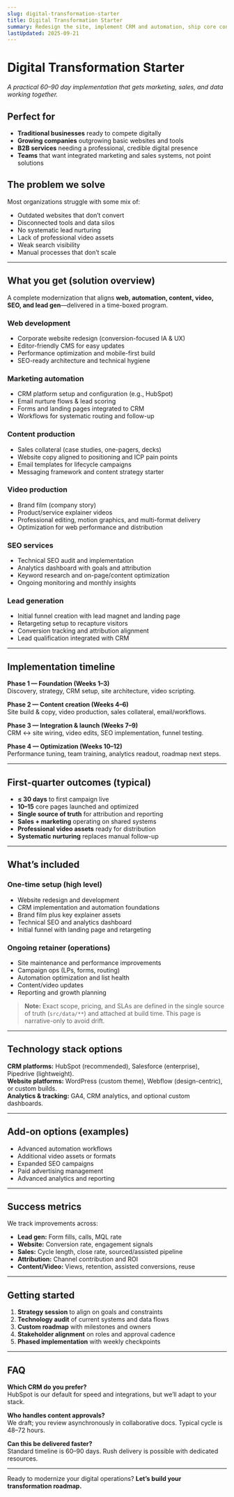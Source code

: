 ```yaml
---
slug: digital-transformation-starter
title: Digital Transformation Starter
summary: Redesign the site, implement CRM and automation, ship core content and video, and launch a working funnel fast.
lastUpdated: 2025-09-21
---
```


# Digital Transformation Starter

*A practical 60–90 day implementation that gets marketing, sales, and data working together.*

## Perfect for

- **Traditional businesses** ready to compete digitally  
- **Growing companies** outgrowing basic websites and tools  
- **B2B services** needing a professional, credible digital presence  
- **Teams** that want integrated marketing and sales systems, not point solutions

## The problem we solve

Most organizations struggle with some mix of:
- Outdated websites that don’t convert
- Disconnected tools and data silos
- No systematic lead nurturing
- Lack of professional video assets
- Weak search visibility
- Manual processes that don’t scale

---

## What you get (solution overview)

A complete modernization that aligns **web, automation, content, video, SEO, and lead gen**—delivered in a time-boxed program.

### Web development
- Corporate website redesign (conversion-focused IA & UX)  
- Editor-friendly CMS for easy updates  
- Performance optimization and mobile-first build  
- SEO-ready architecture and technical hygiene

### Marketing automation
- CRM platform setup and configuration (e.g., HubSpot)  
- Email nurture flows & lead scoring  
- Forms and landing pages integrated to CRM  
- Workflows for systematic routing and follow-up

### Content production
- Sales collateral (case studies, one-pagers, decks)  
- Website copy aligned to positioning and ICP pain points  
- Email templates for lifecycle campaigns  
- Messaging framework and content strategy starter

### Video production
- Brand film (company story)  
- Product/service explainer videos  
- Professional editing, motion graphics, and multi-format delivery  
- Optimization for web performance and distribution

### SEO services
- Technical SEO audit and implementation  
- Analytics dashboard with goals and attribution  
- Keyword research and on-page/content optimization  
- Ongoing monitoring and monthly insights

### Lead generation
- Initial funnel creation with lead magnet and landing page  
- Retargeting setup to recapture visitors  
- Conversion tracking and attribution alignment  
- Lead qualification integrated with CRM

---

## Implementation timeline

**Phase 1 — Foundation (Weeks 1–3)**  
Discovery, strategy, CRM setup, site architecture, video scripting.

**Phase 2 — Content creation (Weeks 4–6)**  
Site build & copy, video production, sales collateral, email/workflows.

**Phase 3 — Integration & launch (Weeks 7–9)**  
CRM ↔ site wiring, video edits, SEO implementation, funnel testing.

**Phase 4 — Optimization (Weeks 10–12)**  
Performance tuning, team training, analytics readout, roadmap next steps.

---

## First-quarter outcomes (typical)

- **≤ 30 days** to first campaign live  
- **10–15** core pages launched and optimized  
- **Single source of truth** for attribution and reporting  
- **Sales + marketing** operating on shared systems  
- **Professional video assets** ready for distribution  
- **Systematic nurturing** replaces manual follow-up

---

## What’s included

### One-time setup (high level)
- Website redesign and development  
- CRM implementation and automation foundations  
- Brand film plus key explainer assets  
- Technical SEO and analytics dashboard  
- Initial funnel with landing page and retargeting

### Ongoing retainer (operations)
- Site maintenance and performance improvements  
- Campaign ops (LPs, forms, routing)  
- Automation optimization and list health  
- Content/video updates  
- Reporting and growth planning

> **Note:** Exact scope, pricing, and SLAs are defined in the single source of truth (`src/data/**`) and attached at build time. This page is narrative-only to avoid drift.

---

## Technology stack options

**CRM platforms:** HubSpot (recommended), Salesforce (enterprise), Pipedrive (lightweight).  
**Website platforms:** WordPress (custom theme), Webflow (design-centric), or custom builds.  
**Analytics & tracking:** GA4, CRM analytics, and optional custom dashboards.

---

## Add-on options (examples)

- Advanced automation workflows  
- Additional video assets or formats  
- Expanded SEO campaigns  
- Paid advertising management  
- Advanced analytics and reporting

---

## Success metrics

We track improvements across:
- **Lead gen:** Form fills, calls, MQL rate  
- **Website:** Conversion rate, engagement signals  
- **Sales:** Cycle length, close rate, sourced/assisted pipeline  
- **Attribution:** Channel contribution and ROI  
- **Content/Video:** Views, retention, assisted conversions, reuse

---

## Getting started

1. **Strategy session** to align on goals and constraints  
2. **Technology audit** of current systems and data flows  
3. **Custom roadmap** with milestones and owners  
4. **Stakeholder alignment** on roles and approval cadence  
5. **Phased implementation** with weekly checkpoints

---

## FAQ

**Which CRM do you prefer?**  
HubSpot is our default for speed and integrations, but we’ll adapt to your stack.

**Who handles content approvals?**  
We draft; you review asynchronously in collaborative docs. Typical cycle is 48–72 hours.

**Can this be delivered faster?**  
Standard timeline is 60–90 days. Rush delivery is possible with dedicated resources.

---

Ready to modernize your digital operations? **Let’s build your transformation roadmap.**
